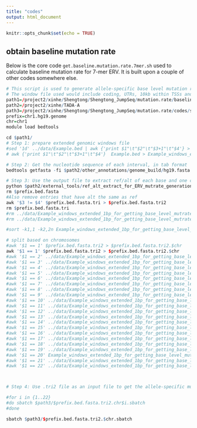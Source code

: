 ```yaml
---
title: "codes"
output: html_document
---
```


```r
knitr::opts_chunk$set(echo = TRUE)
```

## obtain baseline mutation rate 

Below is the core code `get.baseline.mutation.rate.7mer.sh` used to calculate baseline mutation rate for 7-mer ERV. It is built upon a couple of other codes somewhere else.  

```r
# This script is used to generate allele-specific base level mutation rate based on the 7-mer model based on extremely rare variants.
# The window file used would include coding, UTRs, 10kb within TSSs and promoters
path1=/project2/xinhe/Shengtong/Shengtong_JumpSeq/mutation.rate/baseline.mutation/baseline.7mer
path2=/project2/xinhe/TADA-A
path3=/project2/xinhe/Shengtong/Shengtong_JumpSeq/mutation.rate/codes/sbatch
prefix=chr1.hg19.genome
chr=chr1
module load bedtools

cd $path1/
# Step 1: prepare extended genomic windows file
#sed '1d' ../data/Example.bed | awk {'print $1"\t"$2"\t"$3+1"\t"$4'} > Example_windows_extended_1bp_for_getting_base_level_mutrate_coding_noncoding_UTRs.bed
# awk {'print $1"\t"$2"\t"$3+1"\t"$4'}  Example.bed > Example_windows_extended_1bp_for_getting_base_level_mutrate_coding_noncoding_UTRs.bed

# Step 2: Get the nucleotide sequence of each interval, in tab format
bedtools getfasta -fi $path2/other_annotations/genome_build/hg19.fasta -bed $prefix.bed  -fo $prefix.bed.fasta -tab

# Step 3: Use the output file to extract ref/alt of each base and one column of the 1-based position within the window intervals.
python $path2/external_tools/ref_alt_extract_for_ERV_mutrate_generation.py $prefix.bed.fasta  > $prefix.bed.fasta.tri
rm $prefix.bed.fasta
#Also remove entries that have alt the same as ref
awk '$3 != $4' $prefix.bed.fasta.tri > $prefix.bed.fasta.tri2
rm $prefix.bed.fasta.tri
#rm ../data/Example_windows_extended_1bp_for_getting_base_level_mutrate_coding_noncoding_UTRs.bed.fasta
#rm ../data/Example_windows_extended_1bp_for_getting_base_level_mutrate_coding_noncoding_UTRs.bed.fasta.tri

#sort -k1,1 -k2,2n Example_windows_extended_1bp_for_getting_base_level_mutrate_coding_noncoding_UTRs.bed.fasta.tri2 > Example_windows_extended_1bp_for_getting_base_level_mutrate_coding_noncoding_UTRs.bed.fasta.tri2.sorted

# split based on chromosomes
#awk '$1 == 1' $prefix.bed.fasta.tri2 > $prefix.bed.fasta.tri2.$chr
awk '$1 == 1' $prefix.bed.fasta.tri2 > $prefix.bed.fasta.tri2.$chr
#awk '$1 == 2' ../data/Example_windows_extended_1bp_for_getting_base_level_mutrate_coding_noncoding_UTRs.bed.fasta.tri2 > ../data/Example_windows_extended_1bp_for_getting_base_level_mutrate_coding_noncoding_UTRs.bed.fasta.tri2.chr2
#awk '$1 == 3' ../data/Example_windows_extended_1bp_for_getting_base_level_mutrate_coding_noncoding_UTRs.bed.fasta.tri2 > ../data/Example_windows_extended_1bp_for_getting_base_level_mutrate_coding_noncoding_UTRs.bed.fasta.tri2.chr3
#awk '$1 == 4' ../data/Example_windows_extended_1bp_for_getting_base_level_mutrate_coding_noncoding_UTRs.bed.fasta.tri2 > ../data/Example_windows_extended_1bp_for_getting_base_level_mutrate_coding_noncoding_UTRs.bed.fasta.tri2.chr4
#awk '$1 == 5' ../data/Example_windows_extended_1bp_for_getting_base_level_mutrate_coding_noncoding_UTRs.bed.fasta.tri2 > ../data/Example_windows_extended_1bp_for_getting_base_level_mutrate_coding_noncoding_UTRs.bed.fasta.tri2.chr5
#awk '$1 == 6' ../data/Example_windows_extended_1bp_for_getting_base_level_mutrate_coding_noncoding_UTRs.bed.fasta.tri2 > ../data/Example_windows_extended_1bp_for_getting_base_level_mutrate_coding_noncoding_UTRs.bed.fasta.tri2.chr6
#awk '$1 == 7' ../data/Example_windows_extended_1bp_for_getting_base_level_mutrate_coding_noncoding_UTRs.bed.fasta.tri2 > ../data/Example_windows_extended_1bp_for_getting_base_level_mutrate_coding_noncoding_UTRs.bed.fasta.tri2.chr7
#awk '$1 == 8' ../data/Example_windows_extended_1bp_for_getting_base_level_mutrate_coding_noncoding_UTRs.bed.fasta.tri2 > ../data/Example_windows_extended_1bp_for_getting_base_level_mutrate_coding_noncoding_UTRs.bed.fasta.tri2.chr8
#awk '$1 == 9' ../data/Example_windows_extended_1bp_for_getting_base_level_mutrate_coding_noncoding_UTRs.bed.fasta.tri2 > ../data/Example_windows_extended_1bp_for_getting_base_level_mutrate_coding_noncoding_UTRs.bed.fasta.tri2.chr9
#awk '$1 == 10' ../data/Example_windows_extended_1bp_for_getting_base_level_mutrate_coding_noncoding_UTRs.bed.fasta.tri2 > ../data/Example_windows_extended_1bp_for_getting_base_level_mutrate_coding_noncoding_UTRs.bed.fasta.tri2.chr10
#awk '$1 == 11' ../data/Example_windows_extended_1bp_for_getting_base_level_mutrate_coding_noncoding_UTRs.bed.fasta.tri2 > ../data/Example_windows_extended_1bp_for_getting_base_level_mutrate_coding_noncoding_UTRs.bed.fasta.tri2.chr11
#awk '$1 == 12' ../data/Example_windows_extended_1bp_for_getting_base_level_mutrate_coding_noncoding_UTRs.bed.fasta.tri2 > ../data/Example_windows_extended_1bp_for_getting_base_level_mutrate_coding_noncoding_UTRs.bed.fasta.tri2.chr12
#awk '$1 == 13' ../data/Example_windows_extended_1bp_for_getting_base_level_mutrate_coding_noncoding_UTRs.bed.fasta.tri2 > ../data/Example_windows_extended_1bp_for_getting_base_level_mutrate_coding_noncoding_UTRs.bed.fasta.tri2.chr13
#awk '$1 == 14' ../data/Example_windows_extended_1bp_for_getting_base_level_mutrate_coding_noncoding_UTRs.bed.fasta.tri2 > ../data/Example_windows_extended_1bp_for_getting_base_level_mutrate_coding_noncoding_UTRs.bed.fasta.tri2.chr14
#awk '$1 == 15' ../data/Example_windows_extended_1bp_for_getting_base_level_mutrate_coding_noncoding_UTRs.bed.fasta.tri2 > ../data/Example_windows_extended_1bp_for_getting_base_level_mutrate_coding_noncoding_UTRs.bed.fasta.tri2.chr15
#awk '$1 == 16' ../data/Example_windows_extended_1bp_for_getting_base_level_mutrate_coding_noncoding_UTRs.bed.fasta.tri2 > ../data/Example_windows_extended_1bp_for_getting_base_level_mutrate_coding_noncoding_UTRs.bed.fasta.tri2.chr16
#awk '$1 == 17' ../data/Example_windows_extended_1bp_for_getting_base_level_mutrate_coding_noncoding_UTRs.bed.fasta.tri2 > ../data/Example_windows_extended_1bp_for_getting_base_level_mutrate_coding_noncoding_UTRs.bed.fasta.tri2.chr17
#awk '$1 == 18' ../data/Example_windows_extended_1bp_for_getting_base_level_mutrate_coding_noncoding_UTRs.bed.fasta.tri2 > ../data/Example_windows_extended_1bp_for_getting_base_level_mutrate_coding_noncoding_UTRs.bed.fasta.tri2.chr18
#awk '$1 == 19' ../data/Example_windows_extended_1bp_for_getting_base_level_mutrate_coding_noncoding_UTRs.bed.fasta.tri2 > ../data/Example_windows_extended_1bp_for_getting_base_level_mutrate_coding_noncoding_UTRs.bed.fasta.tri2.chr19
#awk '$1 == 20' Example_windows_extended_1bp_for_getting_base_level_mutrate_coding_noncoding_UTRs.bed.fasta.tri2 > Example_windows_extended_1bp_for_getting_base_level_mutrate_coding_noncoding_UTRs.bed.fasta.tri2.chr20
#awk '$1 == 21' ../data/Example_windows_extended_1bp_for_getting_base_level_mutrate_coding_noncoding_UTRs.bed.fasta.tri2 > ../data/Example_windows_extended_1bp_for_getting_base_level_mutrate_coding_noncoding_UTRs.bed.fasta.tri2.chr21
#awk '$1 == 22' ../data/Example_windows_extended_1bp_for_getting_base_level_mutrate_coding_noncoding_UTRs.bed.fasta.tri2 > ../data/Example_windows_extended_1bp_for_getting_base_level_mutrate_coding_noncoding_UTRs.bed.fasta.tri2.chr22



# Step 4: Use .tri2 file as an input file to get the allele-specific mutation rate.

#for i in {1..22}
#do sbatch $path3/$prefix.bed.fasta.tri2.chr$i.sbatch
#done

sbatch $path3/$prefix.bed.fasta.tri2.$chr.sbatch
```
